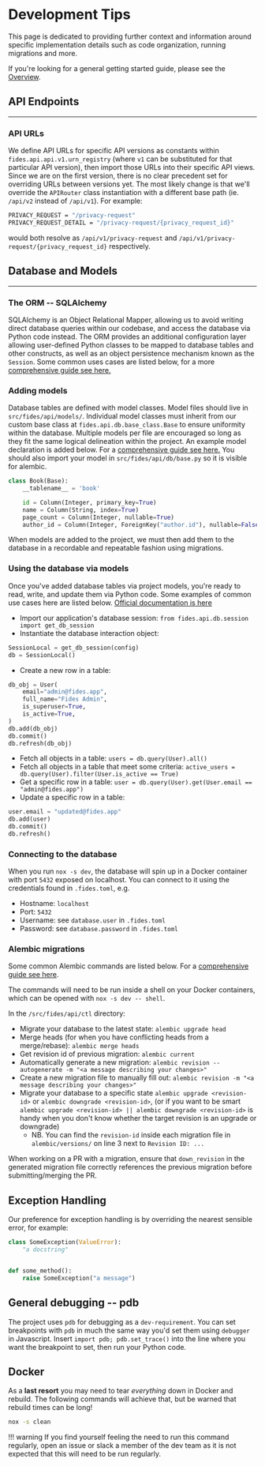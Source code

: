# Development Tips

This page is dedicated to providing further context and information around specific implementation details such as code organization, running migrations and more.

If you're looking for a general getting started guide, please see the [Overview](/community/development/overview).

## API Endpoints

---

### API URLs

We define API URLs for specific API versions as constants within `fides.api.api.v1.urn_registry` (where `v1` can be substituted for that particular API version), then import those URLs into their specific API views. Since we are on the first version, there is no clear precedent set for overriding URLs between versions yet. The most likely change is that we'll override the `APIRouter` class instantiation with a different base path (ie. `/api/v2` instead of `/api/v1`). For example:

```sh
PRIVACY_REQUEST = "/privacy-request"
PRIVACY_REQUEST_DETAIL = "/privacy-request/{privacy_request_id}"
```

would both resolve as `/api/v1/privacy-request` and `/api/v1/privacy-request/{privacy_request_id}` respectively.

## Database and Models

---

### The ORM -- SQLAlchemy

SQLAlchemy is an Object Relational Mapper, allowing us to avoid writing direct database queries within our codebase, and access the database via Python code instead. The ORM provides an additional configuration layer allowing user-defined Python classes to be mapped to database tables and other constructs, as well as an object persistence mechanism known as the `Session`. Some common uses cases are listed below, for a more [comprehensive guide see here.](https://docs.sqlalchemy.org/en/14/tutorial/index.html)

### Adding models

Database tables are defined with model classes. Model files should live in `src/fides/api/models/`. Individual model classes must inherit from our custom base class at `fides.api.db.base_class.Base` to ensure uniformity within the database. Multiple models per file are encouraged so long as they fit the same logical delineation within the project. An example model declaration is added below. For a [comprehensive guide see here.](https://docs.sqlalchemy.org/en/14/orm/mapping_styles.html#declarative-mapping)
You should also import your model in `src/fides/api/db/base.py` so it is visible for alembic.

```python
class Book(Base):
    __tablename__ = 'book'

    id = Column(Integer, primary_key=True)
    name = Column(String, index=True)
    page_count = Column(Integer, nullable=True)
    author_id = Column(Integer, ForeignKey("author.id"), nullable=False)
```

When models are added to the project, we must then add them to the database in a recordable and repeatable fashion using migrations.

### Using the database via models

Once you've added database tables via project models, you're ready to read, write, and update them via Python code. Some examples of common use cases here are listed below. [Official documentation is here](https://docs.sqlalchemy.org/en/14/orm/query.html#sqlalchemy.orm.Query.)

- Import our application's database session: `from fides.api.db.session import get_db_session`
- Instantiate the database interaction object:

```python
SessionLocal = get_db_session(config)
db = SessionLocal()
```

- Create a new row in a table:

```python
db_obj = User(
    email="admin@fides.app",
    full_name="Fides Admin",
    is_superuser=True,
    is_active=True,
)
db.add(db_obj)
db.commit()
db.refresh(db_obj)
```

- Fetch all objects in a table: `users = db.query(User).all()`
- Fetch all objects in a table that meet some criteria: `active_users = db.query(User).filter(User.is_active == True)`
- Get a specific row in a table: `user = db.query(User).get(User.email == "admin@fides.app")`
- Update a specific row in a table:

```python
user.email = "updated@fides.app"
db.add(user)
db.commit()
db.refresh()
```

### Connecting to the database

When you run `nox -s dev`, the database will spin up in a Docker container with port `5432` exposed on localhost. You can connect to it using the credentials found in `.fides.toml`, e.g.

- Hostname: `localhost`
- Port: `5432`
- Username: see `database.user` in `.fides.toml`
- Password: see `database.password` in `.fides.toml`

### Alembic migrations

Some common Alembic commands are listed below. For a [comprehensive guide see here](https://alembic.sqlalchemy.org/en/latest/tutorial.html).

The commands will need to be run inside a shell on your Docker containers, which can be opened with `nox -s dev -- shell`.

In the `/src/fides/api/ctl` directory:

- Migrate your database to the latest state: `alembic upgrade head`
- Merge heads (for when you have conflicting heads from a merge/rebase): `alembic merge heads`
- Get revision id of previous migration: `alembic current`
- Automatically generate a new migration: `alembic revision --autogenerate -m "<a message describing your changes>"`
- Create a new migration file to manually fill out: `alembic revision -m "<a message describing your changes>"`
- Migrate your database to a specific state `alembic upgrade <revision-id>` or `alembic downgrade <revision-id>`, (or if you want to be smart `alembic upgrade <revision-id> || alembic downgrade <revision-id>` is handy when you don't know whether the target revision is an upgrade or downgrade)
  - NB. You can find the `revision-id` inside each migration file in `alembic/versions/` on line 3 next to `Revision ID: ...`

When working on a PR with a migration, ensure that `down_revision` in the generated migration file correctly references the previous migration before submitting/merging the PR.

## Exception Handling

Our preference for exception handling is by overriding the nearest sensible error, for example:

```python
class SomeException(ValueError):
    "a docstring"


def some_method():
    raise SomeException("a message")
```

## General debugging -- pdb

The project uses `pdb` for debugging as a `dev-requirement`. You can set breakpoints with `pdb` in much the same way you'd set them using `debugger` in Javascript. Insert `import pdb; pdb.set_trace()` into the line where you want the breakpoint to set, then run your Python code.

## Docker

As a __last resort__ you may need to tear _everything_ down in Docker and rebuild. The following commands will achieve that, but be warned that rebuild times can be long!

```bash
nox -s clean
```

!!! warning
    If you find yourself feeling the need to run this command regularly, open an issue or slack a member of the dev team as it is not expected that this will need to be run regularly.
